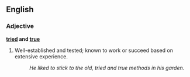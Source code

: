 ==English==

===Adjective===
'''[[tried]] and [[true]]'''
# {{idiom}} Well-established and tested; known to work or succeed based on extensive experience.
#:''He liked to stick to the old, tried and true methods in his garden.''